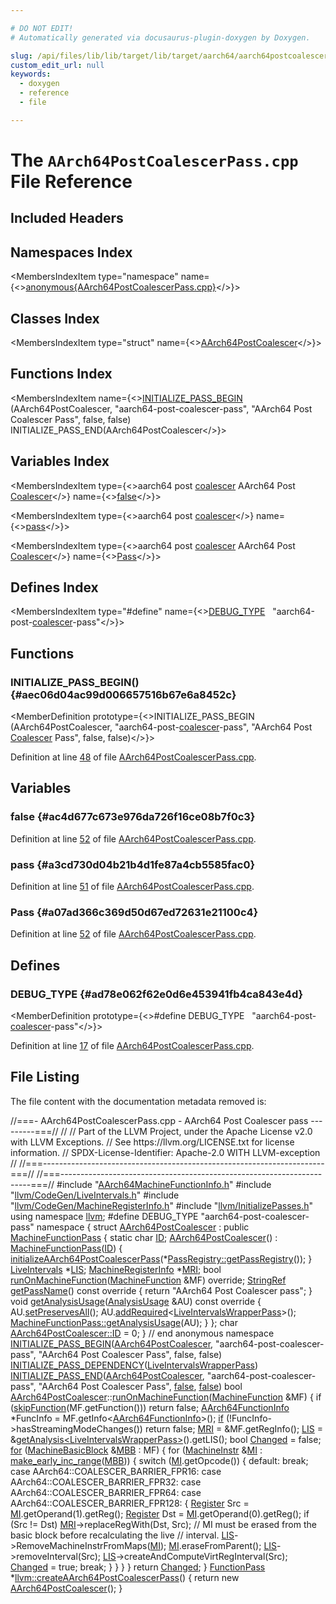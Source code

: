 ```yaml
---

# DO NOT EDIT!
# Automatically generated via docusaurus-plugin-doxygen by Doxygen.

slug: /api/files/lib/lib/target/lib/target/aarch64/aarch64postcoalescerpass-cpp
custom_edit_url: null
keywords:
  - doxygen
  - reference
  - file

---
```





# The `AArch64PostCoalescerPass.cpp` File Reference

<DoxygenPage pluginConfig={pluginConfig}>



## Included Headers

<IncludesList>
<IncludesListItem
  filePath="AArch64MachineFunctionInfo.h"
  permalink="/docs/api/files/lib/lib/target/lib/target/aarch64/aarch64machinefunctioninfo-h"
  isLocal="true" />
<IncludesListItem
  filePath="llvm/CodeGen/LiveIntervals.h"
  permalink="/docs/api/files/include/include/llvm/include/llvm/codegen/liveintervals-h"
  isLocal="true" />
<IncludesListItem
  filePath="llvm/CodeGen/MachineRegisterInfo.h"
  permalink="/docs/api/files/include/include/llvm/include/llvm/codegen/machineregisterinfo-h"
  isLocal="true" />
<IncludesListItem
  filePath="llvm/InitializePasses.h"
  permalink="/docs/api/files/include/include/llvm/initializepasses-h"
  isLocal="true" />
</IncludesList>

## Namespaces Index

<MembersIndex>

<MembersIndexItem
  type="namespace"
  name={<><a href="/docs/api/namespaces/anonymous-aarch64postcoalescerpass-cpp-">anonymous&#123;AArch64PostCoalescerPass.cpp&#125;</a></>}>
</MembersIndexItem>

</MembersIndex>

## Classes Index

<MembersIndex>

<MembersIndexItem
  type="struct"
  name={<><a href="/docs/api/structs/anonymous-namespace-aarch64postcoalescerpass-cpp-/aarch64postcoalescer">AArch64PostCoalescer</a></>}>
</MembersIndexItem>

</MembersIndex>

## Functions Index

<MembersIndex>

<MembersIndexItem
  name={<><a href="#aec06d04ac99d006657516b67e6a8452c">INITIALIZE&#95;PASS&#95;BEGIN</a> (AArch64PostCoalescer, &quot;aarch64-post-coalescer-pass&quot;, &quot;AArch64 Post Coalescer Pass&quot;, false, false) INITIALIZE&#95;PASS&#95;END(AArch64PostCoalescer</>}>
</MembersIndexItem>

</MembersIndex>

## Variables Index

<MembersIndex>

<MembersIndexItem
  type={<>aarch64 post <a href="/docs/api/files/lib/lib/codegen/registercoalescer-cpp/#a431319a3132451944eb1d97c9514e476">coalescer</a> AArch64 Post <a href="/docs/api/files/lib/lib/codegen/registercoalescer-cpp/#a389c1946f85ea45762fef471b4c995f6">Coalescer</a></>}
  name={<><a href="#ac4d677c673e976da726f16ce08b7f0c3">false</a></>}>
</MembersIndexItem>

<MembersIndexItem
  type={<>aarch64 post <a href="/docs/api/files/lib/lib/codegen/registercoalescer-cpp/#a431319a3132451944eb1d97c9514e476">coalescer</a></>}
  name={<><a href="#a3cd730d04b21b4d1fe87a4cb5585fac0">pass</a></>}>
</MembersIndexItem>

<MembersIndexItem
  type={<>aarch64 post <a href="/docs/api/files/lib/lib/codegen/registercoalescer-cpp/#a431319a3132451944eb1d97c9514e476">coalescer</a> AArch64 Post <a href="/docs/api/files/lib/lib/codegen/registercoalescer-cpp/#a389c1946f85ea45762fef471b4c995f6">Coalescer</a></>}
  name={<><a href="#a07ad366c369d50d67ed72631e21100c4">Pass</a></>}>
</MembersIndexItem>

</MembersIndex>

## Defines Index

<MembersIndex>

<MembersIndexItem
  type="#define"
  name={<><a href="#ad78e062f62e0d6e453941fb4ca843e4d">DEBUG&#95;TYPE</a>&nbsp;&nbsp;&nbsp;&quot;aarch64-post-<a href="/docs/api/files/lib/lib/codegen/registercoalescer-cpp/#a431319a3132451944eb1d97c9514e476">coalescer</a>-pass&quot;</>}>
</MembersIndexItem>

</MembersIndex>


<SectionDefinition>

## Functions

### INITIALIZE&#95;PASS&#95;BEGIN() {#aec06d04ac99d006657516b67e6a8452c}

<MemberDefinition
  prototype={<>INITIALIZE&#95;PASS&#95;BEGIN (AArch64PostCoalescer, &quot;aarch64-post-<a href="/docs/api/files/lib/lib/codegen/registercoalescer-cpp/#a431319a3132451944eb1d97c9514e476">coalescer</a>-pass&quot;, &quot;AArch64 Post <a href="/docs/api/files/lib/lib/codegen/registercoalescer-cpp/#a389c1946f85ea45762fef471b4c995f6">Coalescer</a> Pass&quot;, false, false)</>}>

Definition at line <a href="#l00048">48</a> of file <a href="/docs/api/files/lib/lib/target/lib/target/aarch64/aarch64postcoalescerpass-cpp">AArch64PostCoalescerPass.cpp</a>.
</MemberDefinition>

</SectionDefinition>

<SectionDefinition>

## Variables

### false {#ac4d677c673e976da726f16ce08b7f0c3}

<MemberDefinition
  prototype="aarch64 post coalescer AArch64 Post Coalescer false">

Definition at line <a href="#l00052">52</a> of file <a href="/docs/api/files/lib/lib/target/lib/target/aarch64/aarch64postcoalescerpass-cpp">AArch64PostCoalescerPass.cpp</a>.
</MemberDefinition>

### pass {#a3cd730d04b21b4d1fe87a4cb5585fac0}

<MemberDefinition
  prototype="aarch64 post coalescer pass">

Definition at line <a href="#l00051">51</a> of file <a href="/docs/api/files/lib/lib/target/lib/target/aarch64/aarch64postcoalescerpass-cpp">AArch64PostCoalescerPass.cpp</a>.
</MemberDefinition>

### Pass {#a07ad366c369d50d67ed72631e21100c4}

<MemberDefinition
  prototype="aarch64 post coalescer AArch64 Post Coalescer Pass">

Definition at line <a href="#l00052">52</a> of file <a href="/docs/api/files/lib/lib/target/lib/target/aarch64/aarch64postcoalescerpass-cpp">AArch64PostCoalescerPass.cpp</a>.
</MemberDefinition>

</SectionDefinition>

<SectionDefinition>

## Defines

### DEBUG&#95;TYPE {#ad78e062f62e0d6e453941fb4ca843e4d}

<MemberDefinition
  prototype={<>#define DEBUG&#95;TYPE&nbsp;&nbsp;&nbsp;&quot;aarch64-post-<a href="/docs/api/files/lib/lib/codegen/registercoalescer-cpp/#a431319a3132451944eb1d97c9514e476">coalescer</a>-pass&quot;</>}>

Definition at line <a href="#l00017">17</a> of file <a href="/docs/api/files/lib/lib/target/lib/target/aarch64/aarch64postcoalescerpass-cpp">AArch64PostCoalescerPass.cpp</a>.
</MemberDefinition>

</SectionDefinition>

## File Listing

The file content with the documentation metadata removed is:

<ProgramListing>

<Link id="l00001" /><CodeLine lineNumber="1"><Highlight kind="comment">//===- AArch64PostCoalescerPass.cpp - AArch64 Post Coalescer pass ---------===//</Highlight><Highlight kind="normal"></Highlight></CodeLine>
<Link id="l00002" /><CodeLine lineNumber="2"><Highlight kind="normal"></Highlight><Highlight kind="comment">//</Highlight><Highlight kind="normal"></Highlight></CodeLine>
<Link id="l00003" /><CodeLine lineNumber="3"><Highlight kind="normal"></Highlight><Highlight kind="comment">// Part of the LLVM Project, under the Apache License v2.0 with LLVM Exceptions.</Highlight><Highlight kind="normal"></Highlight></CodeLine>
<Link id="l00004" /><CodeLine lineNumber="4"><Highlight kind="normal"></Highlight><Highlight kind="comment">// See https://llvm.org/LICENSE.txt for license information.</Highlight><Highlight kind="normal"></Highlight></CodeLine>
<Link id="l00005" /><CodeLine lineNumber="5"><Highlight kind="normal"></Highlight><Highlight kind="comment">// SPDX-License-Identifier: Apache-2.0 WITH LLVM-exception</Highlight><Highlight kind="normal"></Highlight></CodeLine>
<Link id="l00006" /><CodeLine lineNumber="6"><Highlight kind="normal"></Highlight><Highlight kind="comment">//</Highlight><Highlight kind="normal"></Highlight></CodeLine>
<Link id="l00007" /><CodeLine lineNumber="7"><Highlight kind="normal"></Highlight><Highlight kind="comment">//===----------------------------------------------------------------------===//</Highlight><Highlight kind="normal"></Highlight></CodeLine>
<Link id="l00008" /><CodeLine lineNumber="8"><Highlight kind="normal"></Highlight><Highlight kind="comment">//===----------------------------------------------------------------------===//</Highlight><Highlight kind="normal"></Highlight></CodeLine>
<Link id="l00009" /><CodeLine lineNumber="9"><Highlight kind="normal"></Highlight></CodeLine>
<Link id="l00010" /><CodeLine lineNumber="10"><Highlight kind="normal"></Highlight><Highlight kind="preprocessor">#include &quot;<a href="/docs/api/files/lib/lib/target/lib/target/aarch64/aarch64machinefunctioninfo-h">AArch64MachineFunctionInfo.h</a>&quot;</Highlight><Highlight kind="normal"></Highlight></CodeLine>
<Link id="l00011" /><CodeLine lineNumber="11"><Highlight kind="normal"></Highlight><Highlight kind="preprocessor">#include &quot;<a href="/docs/api/files/include/include/llvm/include/llvm/codegen/liveintervals-h">llvm/CodeGen/LiveIntervals.h</a>&quot;</Highlight><Highlight kind="normal"></Highlight></CodeLine>
<Link id="l00012" /><CodeLine lineNumber="12"><Highlight kind="normal"></Highlight><Highlight kind="preprocessor">#include &quot;<a href="/docs/api/files/include/include/llvm/include/llvm/codegen/machineregisterinfo-h">llvm/CodeGen/MachineRegisterInfo.h</a>&quot;</Highlight><Highlight kind="normal"></Highlight></CodeLine>
<Link id="l00013" /><CodeLine lineNumber="13"><Highlight kind="normal"></Highlight><Highlight kind="preprocessor">#include &quot;<a href="/docs/api/files/include/include/llvm/initializepasses-h">llvm/InitializePasses.h</a>&quot;</Highlight><Highlight kind="normal"></Highlight></CodeLine>
<Link id="l00014" /><CodeLine lineNumber="14"><Highlight kind="normal"></Highlight></CodeLine>
<Link id="l00015" /><CodeLine lineNumber="15"><Highlight kind="normal"></Highlight><Highlight kind="keyword">using namespace </Highlight><Highlight kind="normal"><a href="/docs/api/namespaces/llvm">llvm</a>;</Highlight></CodeLine>
<Link id="l00016" /><CodeLine lineNumber="16"><Highlight kind="normal"></Highlight></CodeLine>
<Link id="l00017" /><CodeLine lineNumber="17" lineLink="#ad78e062f62e0d6e453941fb4ca843e4d"><Highlight kind="normal"></Highlight><Highlight kind="preprocessor">#define DEBUG&#95;TYPE &quot;aarch64-post-coalescer-pass&quot;</Highlight><Highlight kind="normal"></Highlight></CodeLine>
<Link id="l00018" /><CodeLine lineNumber="18"><Highlight kind="normal"></Highlight></CodeLine>
<Link id="l00019" /><CodeLine lineNumber="19" lineLink="/docs/api/namespaces/anonymous-aarch64postcoalescerpass-cpp-"><Highlight kind="normal"></Highlight><Highlight kind="keyword">namespace </Highlight><Highlight kind="normal">&#123;</Highlight></CodeLine>
<Link id="l00020" /><CodeLine lineNumber="20"><Highlight kind="normal"></Highlight></CodeLine>
<Link id="l00021" /><CodeLine lineNumber="21" lineLink="/docs/api/structs/anonymous-namespace-aarch64postcoalescerpass-cpp-/aarch64postcoalescer"><Highlight kind="normal"></Highlight><Highlight kind="keyword">struct </Highlight><Highlight kind="normal"><a href="/docs/api/structs/anonymous-namespace-aarch64postcoalescerpass-cpp-/aarch64postcoalescer/#a6ec94d1cad16972fe68cc95cb356651e">AArch64PostCoalescer</a> : </Highlight><Highlight kind="keyword">public</Highlight><Highlight kind="normal"> <a href="/docs/api/classes/llvm/machinefunctionpass/#a29c81d2386f4a727c6d33413807530c8">MachineFunctionPass</a> &#123;</Highlight></CodeLine>
<Link id="l00022" /><CodeLine lineNumber="22" lineLink="/docs/api/structs/anonymous-namespace-aarch64postcoalescerpass-cpp-/aarch64postcoalescer/#aa658d368097aa7eccd53d0d944e1908f"><Highlight kind="normal">  </Highlight><Highlight kind="keyword">static</Highlight><Highlight kind="normal"> </Highlight><Highlight kind="keywordtype">char</Highlight><Highlight kind="normal"> <a href="/docs/api/structs/anonymous-namespace-aarch64postcoalescerpass-cpp-/aarch64postcoalescer/#aa658d368097aa7eccd53d0d944e1908f">ID</a>;</Highlight></CodeLine>
<Link id="l00023" /><CodeLine lineNumber="23"><Highlight kind="normal"></Highlight></CodeLine>
<Link id="l00024" /><CodeLine lineNumber="24" lineLink="/docs/api/structs/anonymous-namespace-aarch64postcoalescerpass-cpp-/aarch64postcoalescer/#a6ec94d1cad16972fe68cc95cb356651e"><Highlight kind="normal">  <a href="/docs/api/structs/anonymous-namespace-aarch64postcoalescerpass-cpp-/aarch64postcoalescer/#a6ec94d1cad16972fe68cc95cb356651e">AArch64PostCoalescer</a>() : <a href="/docs/api/classes/llvm/machinefunctionpass/#a29c81d2386f4a727c6d33413807530c8">MachineFunctionPass</a>(<a href="/docs/api/structs/anonymous-namespace-aarch64postcoalescerpass-cpp-/aarch64postcoalescer/#aa658d368097aa7eccd53d0d944e1908f">ID</a>) &#123;</Highlight></CodeLine>
<Link id="l00025" /><CodeLine lineNumber="25"><Highlight kind="normal">    <a href="/docs/api/namespaces/llvm/#a21373a7e533dc8c0a4bcb10ca319235b">initializeAArch64PostCoalescerPass</a>(&#42;<a href="/docs/api/classes/llvm/passregistry/#a05a729900b76c89e808c6c3094921b2f">PassRegistry::getPassRegistry</a>());</Highlight></CodeLine>
<Link id="l00026" /><CodeLine lineNumber="26"><Highlight kind="normal">  &#125;</Highlight></CodeLine>
<Link id="l00027" /><CodeLine lineNumber="27"><Highlight kind="normal"></Highlight></CodeLine>
<Link id="l00028" /><CodeLine lineNumber="28" lineLink="/docs/api/structs/anonymous-namespace-aarch64postcoalescerpass-cpp-/aarch64postcoalescer/#a2d2bf8187483e6fe294edec89a1daa8f"><Highlight kind="normal">  <a href="/docs/api/classes/llvm/liveintervals">LiveIntervals</a> &#42;<a href="/docs/api/structs/anonymous-namespace-aarch64postcoalescerpass-cpp-/aarch64postcoalescer/#a2d2bf8187483e6fe294edec89a1daa8f">LIS</a>;</Highlight></CodeLine>
<Link id="l00029" /><CodeLine lineNumber="29" lineLink="/docs/api/structs/anonymous-namespace-aarch64postcoalescerpass-cpp-/aarch64postcoalescer/#a6bd2ca1eae1fe49c2b38bf8eeb3cf069"><Highlight kind="normal">  <a href="/docs/api/classes/llvm/machineregisterinfo">MachineRegisterInfo</a> &#42;<a href="/docs/api/structs/anonymous-namespace-aarch64postcoalescerpass-cpp-/aarch64postcoalescer/#a6bd2ca1eae1fe49c2b38bf8eeb3cf069">MRI</a>;</Highlight></CodeLine>
<Link id="l00030" /><CodeLine lineNumber="30"><Highlight kind="normal"></Highlight></CodeLine>
<Link id="l00031" /><CodeLine lineNumber="31"><Highlight kind="normal">  </Highlight><Highlight kind="keywordtype">bool</Highlight><Highlight kind="normal"> <a href="/docs/api/structs/anonymous-namespace-aarch64postcoalescerpass-cpp-/aarch64postcoalescer/#af7c68f72faddb47f4a574fbd77f55806">runOnMachineFunction</a>(<a href="/docs/api/classes/llvm/machinefunction">MachineFunction</a> &amp;MF) </Highlight><Highlight kind="keyword">override</Highlight><Highlight kind="normal">;</Highlight></CodeLine>
<Link id="l00032" /><CodeLine lineNumber="32"><Highlight kind="normal"></Highlight></CodeLine>
<Link id="l00033" /><CodeLine lineNumber="33" lineLink="/docs/api/structs/anonymous-namespace-aarch64postcoalescerpass-cpp-/aarch64postcoalescer/#a28aa75d3eb0165aed478b50ab4bd2003"><Highlight kind="normal">  <a href="/docs/api/classes/llvm/stringref">StringRef</a> <a href="/docs/api/structs/anonymous-namespace-aarch64postcoalescerpass-cpp-/aarch64postcoalescer/#a28aa75d3eb0165aed478b50ab4bd2003">getPassName</a>()</Highlight><Highlight kind="keyword"> const override </Highlight><Highlight kind="normal">&#123;</Highlight></CodeLine>
<Link id="l00034" /><CodeLine lineNumber="34"><Highlight kind="normal">    </Highlight><Highlight kind="keywordflow">return</Highlight><Highlight kind="normal"> </Highlight><Highlight kind="stringliteral">&quot;AArch64 Post Coalescer pass&quot;</Highlight><Highlight kind="normal">;</Highlight></CodeLine>
<Link id="l00035" /><CodeLine lineNumber="35"><Highlight kind="normal">  &#125;</Highlight></CodeLine>
<Link id="l00036" /><CodeLine lineNumber="36"><Highlight kind="normal"></Highlight></CodeLine>
<Link id="l00037" /><CodeLine lineNumber="37" lineLink="/docs/api/structs/anonymous-namespace-aarch64postcoalescerpass-cpp-/aarch64postcoalescer/#a5541f5ee801d6b8854f5f78264334b58"><Highlight kind="normal">  </Highlight><Highlight kind="keywordtype">void</Highlight><Highlight kind="normal"> <a href="/docs/api/structs/anonymous-namespace-aarch64postcoalescerpass-cpp-/aarch64postcoalescer/#a5541f5ee801d6b8854f5f78264334b58">getAnalysisUsage</a>(<a href="/docs/api/classes/llvm/analysisusage">AnalysisUsage</a> &amp;AU)</Highlight><Highlight kind="keyword"> const override </Highlight><Highlight kind="normal">&#123;</Highlight></CodeLine>
<Link id="l00038" /><CodeLine lineNumber="38"><Highlight kind="normal">    AU.<a href="/docs/api/classes/llvm/analysisusage/#af22b06a6a4f9df80454071685a0d6a02">setPreservesAll</a>();</Highlight></CodeLine>
<Link id="l00039" /><CodeLine lineNumber="39"><Highlight kind="normal">    AU.<a href="/docs/api/classes/llvm/analysisusage/#ae0adcccca08fb686c9ce00f9397b660c">addRequired</a>&lt;<a href="/docs/api/classes/llvm/liveintervalswrapperpass">LiveIntervalsWrapperPass</a>&gt;();</Highlight></CodeLine>
<Link id="l00040" /><CodeLine lineNumber="40"><Highlight kind="normal">    <a href="/docs/api/classes/llvm/machinefunctionpass/#a864fd57b4304ef933b3281d0ef85a88e">MachineFunctionPass::getAnalysisUsage</a>(AU);</Highlight></CodeLine>
<Link id="l00041" /><CodeLine lineNumber="41"><Highlight kind="normal">  &#125;</Highlight></CodeLine>
<Link id="l00042" /><CodeLine lineNumber="42"><Highlight kind="normal">&#125;;</Highlight></CodeLine>
<Link id="l00043" /><CodeLine lineNumber="43"><Highlight kind="normal"></Highlight></CodeLine>
<Link id="l00044" /><CodeLine lineNumber="44"><Highlight kind="normal"></Highlight><Highlight kind="keywordtype">char</Highlight><Highlight kind="normal"> <a href="/docs/api/structs/anonymous-namespace-aarch64postcoalescerpass-cpp-/aarch64postcoalescer/#aa658d368097aa7eccd53d0d944e1908f">AArch64PostCoalescer::ID</a> = 0;</Highlight></CodeLine>
<Link id="l00045" /><CodeLine lineNumber="45"><Highlight kind="normal"></Highlight></CodeLine>
<Link id="l00046" /><CodeLine lineNumber="46"><Highlight kind="normal">&#125; </Highlight><Highlight kind="comment">// end anonymous namespace</Highlight><Highlight kind="normal"></Highlight></CodeLine>
<Link id="l00047" /><CodeLine lineNumber="47"><Highlight kind="normal"></Highlight></CodeLine>
<Link id="l00048" /><CodeLine lineNumber="48" lineLink="#aec06d04ac99d006657516b67e6a8452c"><Highlight kind="normal"><a href="/docs/api/files/include/include/llvm/passsupport-h/#aaa970fc931c1c63037a8182e028d04b1">INITIALIZE&#95;PASS&#95;BEGIN</a>(<a href="/docs/api/structs/anonymous-namespace-aarch64postcoalescerpass-cpp-/aarch64postcoalescer/#a6ec94d1cad16972fe68cc95cb356651e">AArch64PostCoalescer</a>, </Highlight><Highlight kind="stringliteral">&quot;aarch64-post-coalescer-pass&quot;</Highlight><Highlight kind="normal">,</Highlight></CodeLine>
<Link id="l00049" /><CodeLine lineNumber="49"><Highlight kind="normal">                      </Highlight><Highlight kind="stringliteral">&quot;AArch64 Post Coalescer Pass&quot;</Highlight><Highlight kind="normal">, </Highlight><Highlight kind="keyword">false</Highlight><Highlight kind="normal">, </Highlight><Highlight kind="keyword">false</Highlight><Highlight kind="normal">)</Highlight></CodeLine>
<Link id="l00050" /><CodeLine lineNumber="50"><Highlight kind="normal"><a href="/docs/api/files/include/include/llvm/passsupport-h/#a14724f1ccf528e73bb29bc9230737967">INITIALIZE&#95;PASS&#95;DEPENDENCY</a>(<a href="/docs/api/classes/llvm/liveintervalswrapperpass">LiveIntervalsWrapperPass</a>)</Highlight></CodeLine>
<Link id="l00051" /><CodeLine lineNumber="51" lineLink="#a3cd730d04b21b4d1fe87a4cb5585fac0"><Highlight kind="normal"><a href="/docs/api/files/include/include/llvm/passsupport-h/#a74ce8276b89067e806f67c45a6d92575">INITIALIZE&#95;PASS&#95;END</a>(<a href="/docs/api/structs/anonymous-namespace-aarch64postcoalescerpass-cpp-/aarch64postcoalescer/#a6ec94d1cad16972fe68cc95cb356651e">AArch64PostCoalescer</a>, </Highlight><Highlight kind="stringliteral">&quot;aarch64-post-coalescer-pass&quot;</Highlight><Highlight kind="normal">,</Highlight></CodeLine>
<Link id="l00052" /><CodeLine lineNumber="52" lineLink="#ac4d677c673e976da726f16ce08b7f0c3"><Highlight kind="normal">                    </Highlight><Highlight kind="stringliteral">&quot;AArch64 Post Coalescer Pass&quot;</Highlight><Highlight kind="normal">, <a href="/docs/api/namespaces/false">false</a>, <a href="/docs/api/namespaces/false">false</a>)</Highlight></CodeLine>
<Link id="l00053" /><CodeLine lineNumber="53"><Highlight kind="normal"></Highlight></CodeLine>
<Link id="l00054" /><CodeLine lineNumber="54" lineLink="/docs/api/structs/anonymous-namespace-aarch64postcoalescerpass-cpp-/aarch64postcoalescer/#af7c68f72faddb47f4a574fbd77f55806"><Highlight kind="normal"></Highlight><Highlight kind="keywordtype">bool</Highlight><Highlight kind="normal"> <a href="/docs/api/structs/anonymous-namespace-aarch64postcoalescerpass-cpp-/aarch64postcoalescer/#a6ec94d1cad16972fe68cc95cb356651e">AArch64PostCoalescer</a>::<a href="/docs/api/structs/anonymous-namespace-aarch64postcoalescerpass-cpp-/aarch64postcoalescer/#af7c68f72faddb47f4a574fbd77f55806">runOnMachineFunction</a>(<a href="/docs/api/classes/llvm/machinefunction">MachineFunction</a> &amp;MF) &#123;</Highlight></CodeLine>
<Link id="l00055" /><CodeLine lineNumber="55"><Highlight kind="normal">  </Highlight><Highlight kind="keywordflow">if</Highlight><Highlight kind="normal"> (<a href="/docs/api/classes/llvm/functionpass/#af9f5f511d75e16f09a5520cb9444cfa8">skipFunction</a>(MF.getFunction()))</Highlight></CodeLine>
<Link id="l00056" /><CodeLine lineNumber="56"><Highlight kind="normal">    </Highlight><Highlight kind="keywordflow">return</Highlight><Highlight kind="normal"> </Highlight><Highlight kind="keyword">false</Highlight><Highlight kind="normal">;</Highlight></CodeLine>
<Link id="l00057" /><CodeLine lineNumber="57"><Highlight kind="normal"></Highlight></CodeLine>
<Link id="l00058" /><CodeLine lineNumber="58"><Highlight kind="normal">  <a href="/docs/api/classes/llvm/aarch64functioninfo">AArch64FunctionInfo</a> &#42;FuncInfo = MF.getInfo&lt;<a href="/docs/api/classes/llvm/aarch64functioninfo">AArch64FunctionInfo</a>&gt;();</Highlight></CodeLine>
<Link id="l00059" /><CodeLine lineNumber="59"><Highlight kind="normal">  <a href="/docs/api/files/lib/lib/passes/passbuilderbindings-cpp/#acdfbcf188e2d4a80837e89de2ccdffab">if</a> (!FuncInfo-&gt;hasStreamingModeChanges())</Highlight></CodeLine>
<Link id="l00060" /><CodeLine lineNumber="60"><Highlight kind="normal">    </Highlight><Highlight kind="keywordflow">return</Highlight><Highlight kind="normal"> </Highlight><Highlight kind="keyword">false</Highlight><Highlight kind="normal">;</Highlight></CodeLine>
<Link id="l00061" /><CodeLine lineNumber="61"><Highlight kind="normal"></Highlight></CodeLine>
<Link id="l00062" /><CodeLine lineNumber="62"><Highlight kind="normal">  <a href="/docs/api/structs/anonymous-namespace-aarch64postcoalescerpass-cpp-/aarch64postcoalescer/#a6bd2ca1eae1fe49c2b38bf8eeb3cf069">MRI</a> = &amp;MF.getRegInfo();</Highlight></CodeLine>
<Link id="l00063" /><CodeLine lineNumber="63"><Highlight kind="normal">  <a href="/docs/api/structs/anonymous-namespace-aarch64postcoalescerpass-cpp-/aarch64postcoalescer/#a2d2bf8187483e6fe294edec89a1daa8f">LIS</a> = &amp;<a href="/docs/api/classes/llvm/pass/#a4863e5e463fb79955269fbf7fbf52b80">getAnalysis&lt;LiveIntervalsWrapperPass&gt;</a>().getLIS();</Highlight></CodeLine>
<Link id="l00064" /><CodeLine lineNumber="64"><Highlight kind="normal">  </Highlight><Highlight kind="keywordtype">bool</Highlight><Highlight kind="normal"> <a href="/docs/api/groups/arcopt/#gaa57b1a4e6a1c79233913139635169cf1">Changed</a> = </Highlight><Highlight kind="keyword">false</Highlight><Highlight kind="normal">;</Highlight></CodeLine>
<Link id="l00065" /><CodeLine lineNumber="65"><Highlight kind="normal"></Highlight></CodeLine>
<Link id="l00066" /><CodeLine lineNumber="66"><Highlight kind="normal">  <a href="/docs/api/files/lib/lib/target/lib/target/aarch64/aarch64expandpseudoinsts-cpp/#a4cfc8b177e8521a4b496ae2edff6244f">for</a> (<a href="/docs/api/classes/llvm/machinebasicblock">MachineBasicBlock</a> &amp;<a href="/docs/api/files/lib/lib/target/lib/target/arm/armslshardening-cpp/#a5958512eae2979bd2eb383977996a600">MBB</a> : MF) &#123;</Highlight></CodeLine>
<Link id="l00067" /><CodeLine lineNumber="67"><Highlight kind="normal">    </Highlight><Highlight kind="keywordflow">for</Highlight><Highlight kind="normal"> (<a href="/docs/api/classes/llvm/machineinstr">MachineInstr</a> &amp;<a href="/docs/api/files/lib/lib/codegen/lib/codegen/globalisel/irtranslator-cpp/#abe44dfdea65b4f7e11e0a608ab708b76">MI</a> : <a href="/docs/api/namespaces/llvm/#a3d2cdc4a0db233678e7141c9d6ea3419">make&#95;early&#95;inc&#95;range</a>(<a href="/docs/api/files/lib/lib/target/lib/target/arm/armslshardening-cpp/#a5958512eae2979bd2eb383977996a600">MBB</a>)) &#123;</Highlight></CodeLine>
<Link id="l00068" /><CodeLine lineNumber="68"><Highlight kind="normal">      </Highlight><Highlight kind="keywordflow">switch</Highlight><Highlight kind="normal"> (<a href="/docs/api/files/lib/lib/codegen/lib/codegen/globalisel/irtranslator-cpp/#abe44dfdea65b4f7e11e0a608ab708b76">MI</a>.getOpcode()) &#123;</Highlight></CodeLine>
<Link id="l00069" /><CodeLine lineNumber="69"><Highlight kind="normal">      </Highlight><Highlight kind="keywordflow">default</Highlight><Highlight kind="normal">:</Highlight></CodeLine>
<Link id="l00070" /><CodeLine lineNumber="70"><Highlight kind="normal">        </Highlight><Highlight kind="keywordflow">break</Highlight><Highlight kind="normal">;</Highlight></CodeLine>
<Link id="l00071" /><CodeLine lineNumber="71"><Highlight kind="normal">      </Highlight><Highlight kind="keywordflow">case</Highlight><Highlight kind="normal"> AArch64::COALESCER&#95;BARRIER&#95;FPR16:</Highlight></CodeLine>
<Link id="l00072" /><CodeLine lineNumber="72"><Highlight kind="normal">      </Highlight><Highlight kind="keywordflow">case</Highlight><Highlight kind="normal"> AArch64::COALESCER&#95;BARRIER&#95;FPR32:</Highlight></CodeLine>
<Link id="l00073" /><CodeLine lineNumber="73"><Highlight kind="normal">      </Highlight><Highlight kind="keywordflow">case</Highlight><Highlight kind="normal"> AArch64::COALESCER&#95;BARRIER&#95;FPR64:</Highlight></CodeLine>
<Link id="l00074" /><CodeLine lineNumber="74"><Highlight kind="normal">      </Highlight><Highlight kind="keywordflow">case</Highlight><Highlight kind="normal"> AArch64::COALESCER&#95;BARRIER&#95;FPR128: &#123;</Highlight></CodeLine>
<Link id="l00075" /><CodeLine lineNumber="75"><Highlight kind="normal">        <a href="/docs/api/classes/llvm/register">Register</a> Src = <a href="/docs/api/files/lib/lib/codegen/lib/codegen/globalisel/irtranslator-cpp/#abe44dfdea65b4f7e11e0a608ab708b76">MI</a>.getOperand(1).getReg();</Highlight></CodeLine>
<Link id="l00076" /><CodeLine lineNumber="76"><Highlight kind="normal">        <a href="/docs/api/classes/llvm/register">Register</a> Dst = <a href="/docs/api/files/lib/lib/codegen/lib/codegen/globalisel/irtranslator-cpp/#abe44dfdea65b4f7e11e0a608ab708b76">MI</a>.getOperand(0).getReg();</Highlight></CodeLine>
<Link id="l00077" /><CodeLine lineNumber="77"><Highlight kind="normal">        </Highlight><Highlight kind="keywordflow">if</Highlight><Highlight kind="normal"> (Src != Dst)</Highlight></CodeLine>
<Link id="l00078" /><CodeLine lineNumber="78"><Highlight kind="normal">          <a href="/docs/api/structs/anonymous-namespace-aarch64postcoalescerpass-cpp-/aarch64postcoalescer/#a6bd2ca1eae1fe49c2b38bf8eeb3cf069">MRI</a>-&gt;replaceRegWith(Dst, Src);</Highlight></CodeLine>
<Link id="l00079" /><CodeLine lineNumber="79"><Highlight kind="normal"></Highlight></CodeLine>
<Link id="l00080" /><CodeLine lineNumber="80"><Highlight kind="normal">        </Highlight><Highlight kind="comment">// MI must be erased from the basic block before recalculating the live</Highlight><Highlight kind="normal"></Highlight></CodeLine>
<Link id="l00081" /><CodeLine lineNumber="81"><Highlight kind="normal">        </Highlight><Highlight kind="comment">// interval.</Highlight><Highlight kind="normal"></Highlight></CodeLine>
<Link id="l00082" /><CodeLine lineNumber="82"><Highlight kind="normal">        <a href="/docs/api/structs/anonymous-namespace-aarch64postcoalescerpass-cpp-/aarch64postcoalescer/#a2d2bf8187483e6fe294edec89a1daa8f">LIS</a>-&gt;RemoveMachineInstrFromMaps(<a href="/docs/api/files/lib/lib/codegen/lib/codegen/globalisel/irtranslator-cpp/#abe44dfdea65b4f7e11e0a608ab708b76">MI</a>);</Highlight></CodeLine>
<Link id="l00083" /><CodeLine lineNumber="83"><Highlight kind="normal">        <a href="/docs/api/files/lib/lib/codegen/lib/codegen/globalisel/irtranslator-cpp/#abe44dfdea65b4f7e11e0a608ab708b76">MI</a>.eraseFromParent();</Highlight></CodeLine>
<Link id="l00084" /><CodeLine lineNumber="84"><Highlight kind="normal"></Highlight></CodeLine>
<Link id="l00085" /><CodeLine lineNumber="85"><Highlight kind="normal">        <a href="/docs/api/structs/anonymous-namespace-aarch64postcoalescerpass-cpp-/aarch64postcoalescer/#a2d2bf8187483e6fe294edec89a1daa8f">LIS</a>-&gt;removeInterval(Src);</Highlight></CodeLine>
<Link id="l00086" /><CodeLine lineNumber="86"><Highlight kind="normal">        <a href="/docs/api/structs/anonymous-namespace-aarch64postcoalescerpass-cpp-/aarch64postcoalescer/#a2d2bf8187483e6fe294edec89a1daa8f">LIS</a>-&gt;createAndComputeVirtRegInterval(Src);</Highlight></CodeLine>
<Link id="l00087" /><CodeLine lineNumber="87"><Highlight kind="normal"></Highlight></CodeLine>
<Link id="l00088" /><CodeLine lineNumber="88"><Highlight kind="normal">        <a href="/docs/api/groups/arcopt/#gaa57b1a4e6a1c79233913139635169cf1">Changed</a> = </Highlight><Highlight kind="keyword">true</Highlight><Highlight kind="normal">;</Highlight></CodeLine>
<Link id="l00089" /><CodeLine lineNumber="89"><Highlight kind="normal">        </Highlight><Highlight kind="keywordflow">break</Highlight><Highlight kind="normal">;</Highlight></CodeLine>
<Link id="l00090" /><CodeLine lineNumber="90"><Highlight kind="normal">      &#125;</Highlight></CodeLine>
<Link id="l00091" /><CodeLine lineNumber="91"><Highlight kind="normal">      &#125;</Highlight></CodeLine>
<Link id="l00092" /><CodeLine lineNumber="92"><Highlight kind="normal">    &#125;</Highlight></CodeLine>
<Link id="l00093" /><CodeLine lineNumber="93"><Highlight kind="normal">  &#125;</Highlight></CodeLine>
<Link id="l00094" /><CodeLine lineNumber="94"><Highlight kind="normal"></Highlight></CodeLine>
<Link id="l00095" /><CodeLine lineNumber="95"><Highlight kind="normal">  </Highlight><Highlight kind="keywordflow">return</Highlight><Highlight kind="normal"> <a href="/docs/api/groups/arcopt/#gaa57b1a4e6a1c79233913139635169cf1">Changed</a>;</Highlight></CodeLine>
<Link id="l00096" /><CodeLine lineNumber="96"><Highlight kind="normal">&#125;</Highlight></CodeLine>
<Link id="l00097" /><CodeLine lineNumber="97"><Highlight kind="normal"></Highlight></CodeLine>
<Link id="l00098" /><CodeLine lineNumber="98" lineLink="/docs/api/namespaces/llvm/#a3155f956ec0a110e5a21e3e165fd9008"><Highlight kind="normal"><a href="/docs/api/classes/llvm/functionpass">FunctionPass</a> &#42;<a href="/docs/api/namespaces/llvm/#a3155f956ec0a110e5a21e3e165fd9008">llvm::createAArch64PostCoalescerPass</a>() &#123;</Highlight></CodeLine>
<Link id="l00099" /><CodeLine lineNumber="99"><Highlight kind="normal">  </Highlight><Highlight kind="keywordflow">return</Highlight><Highlight kind="normal"> </Highlight><Highlight kind="keyword">new</Highlight><Highlight kind="normal"> <a href="/docs/api/structs/anonymous-namespace-aarch64postcoalescerpass-cpp-/aarch64postcoalescer/#a6ec94d1cad16972fe68cc95cb356651e">AArch64PostCoalescer</a>();</Highlight></CodeLine>
<Link id="l00100" /><CodeLine lineNumber="100"><Highlight kind="normal">&#125;</Highlight></CodeLine>

</ProgramListing>


</DoxygenPage>

